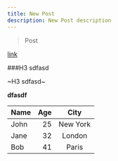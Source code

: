 ```yaml
---
title: New Post
description: New Post description
---
```


> Post

[link](https://contentlayer.dev/docs/environments/nextjs-dcf8e39e#installation-configuration)

###H3 sdfasd

~H3 sdfasd~

**dfasdf**

| Name | Age |   City   |
| :--- | --: | :------: |
| John |  25 | New York |
| Jane |  32 |  London  |
| Bob  |  41 |  Paris   |
